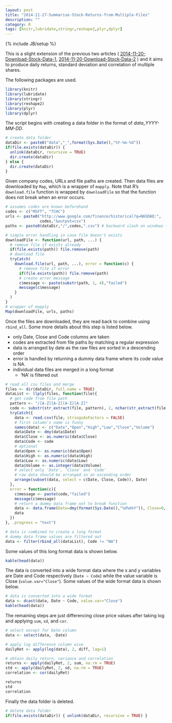 ```yaml
---
layout: post
title: "2014-11-27-Summarise-Stock-Returns-from-Multiple-Files"
description: ""
category: R
tags: [knitr,lubridate,stringr,reshape2,plyr,dplyr]
---
```

{% include JB/setup %}

This is a slight extension of the previous two articles ( [2014-11-20-Download-Stock-Data-1](http://jaehyeon-kim.github.io/r/2014/11/20/Download-Stock-Data-1/), [2014-11-20-Download-Stock-Data-2](http://jaehyeon-kim.github.io/r/2014/11/20/Download-Stock-Data-2/) ) and it aims to produce daily returns, standard deviation and correlation of multiple shares.

The following packages are used.

```r
library(knitr)
library(lubridate)
library(stringr)
library(reshape2)
library(plyr)
library(dplyr)
```

The script begins with creating a data folder in the format of *data_YYYY-MM-DD*.

```r
# create data folder
dataDir <- paste0("data","_",format(Sys.Date(),"%Y-%m-%d"))
if(file.exists(dataDir)) {
  unlink(dataDir, recursive = TRUE)
  dir.create(dataDir)
} else {
  dir.create(dataDir)
}
```

Given company codes, URLs and file paths are created. Then data files are downloaded by `Map`, which is a wrapper of `mapply`. Note that R's `download.file` function is wrapped by `downloadFile` so that the function does not break when an error occurs.

```r
# assumes codes are known beforehand
codes <- c("MSFT", "TCHC")
urls <- paste0("http://www.google.com/finance/historical?q=NASDAQ:",
               codes,"&output=csv")
paths <- paste0(dataDir,"/",codes,".csv") # backward slash on windows (\)

# simple error handling in case file doesn't exists
downloadFile <- function(url, path, ...) {
  # remove file if exists already
  if(file.exists(path)) file.remove(path)
  # download file
  tryCatch(
    download.file(url, path, ...), error = function(c) {
      # remove file if error
      if(file.exists(path)) file.remove(path)
      # create error message
      c$message <- paste(substr(path, 1, 4),"failed")
      message(c$message)
    }
  )
}
# wrapper of mapply
Map(downloadFile, urls, paths)
```

Once the files are downloaded, they are read back to combine using `rbind_all`. Some more details about this step is listed below.

* only Date, Close and Code columns are taken
* codes are extracted from file paths by matching a regular expression
* data is arranged by date as the raw files are sorted in a descending order
* error is handled by returning a dummy data frame where its code value is NA.
* individual data files are merged in a long format
    * 'NA' is filtered out

```r
# read all csv files and merge
files <- dir(dataDir, full.name = TRUE)
dataList <- llply(files, function(file){
  # get code from file path
  pattern <- "/[A-Z][A-Z][A-Z][A-Z]"
  code <- substr(str_extract(file, pattern), 2, nchar(str_extract(file, pattern)))
  tryCatch({
    data <- read.csv(file, stringsAsFactors = FALSE)
    # first column's name is funny
    names(data) <- c("Date","Open","High","Low","Close","Volume")
    data$Date <- dmy(data$Date)
    data$Close <- as.numeric(data$Close)
    data$Code <- code
    # optional
    data$Open <- as.numeric(data$Open)
    data$High <- as.numeric(data$High)
    data$Low <- as.numeric(data$Low)
    data$Volume <- as.integer(data$Volume)
    # select only 'Date', 'Close' and 'Code'
    # raw data should be arranged in an ascending order
    arrange(subset(data, select = c(Date, Close, Code)), Date)
  },
  error = function(c){
    c$message <- paste(code,"failed")
    message(c$message)
    # return a dummy data frame not to break function
    data <- data.frame(Date=dmy(format(Sys.Date(),"%d%m%Y")), Close=0, Code="NA")
    data
  })
}, .progress = "text")

# data is combined to create a long format
# dummy data frame values are filtered out
data <- filter(rbind_all(dataList), Code != "NA")
```

Some values of this long format data is shown below.

```r
kable(head(data))
```

The data is converted into a wide format data where the x and y variables are Date and Code respectively (`Date ~ Code`) while the value variable is Close (`value.var="Close"`). Some values of the wide format data is shown below.

```r
# data is converted into a wide format
data <- dcast(data, Date ~ Code, value.var="Close")
kable(head(data))
```

The remaining steps are just differencing close price values after taking log and applying `sum`, `sd`, and `cor`.

```r
# select except for Date column
data <- select(data, -Date)

# apply log difference column wise
dailyRet <- apply(log(data), 2, diff, lag=1)

# obtain daily return, variance and correlation
returns <- apply(dailyRet, 2, sum, na.rm = TRUE)
std <- apply(dailyRet, 2, sd, na.rm = TRUE)
correlation <- cor(dailyRet)

returns
std
correlation
```

Finally the data folder is deleted.

```r
# delete data folder
if(file.exists(dataDir)) { unlink(dataDir, recursive = TRUE) }
```